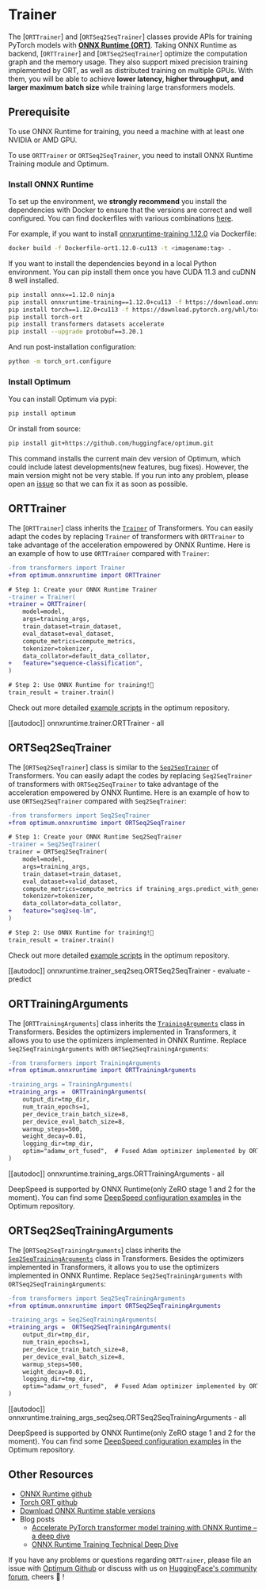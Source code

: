 <!--Copyright 2022 The HuggingFace Team. All rights reserved.

Licensed under the Apache License, Version 2.0 (the "License"); you may not use this file except in compliance with
the License. You may obtain a copy of the License at

http://www.apache.org/licenses/LICENSE-2.0

Unless required by applicable law or agreed to in writing, software distributed under the License is distributed on
an "AS IS" BASIS, WITHOUT WARRANTIES OR CONDITIONS OF ANY KIND, either express or implied. See the License for the
specific language governing permissions and limitations under the License.
-->

# Trainer

The [`ORTTrainer`] and [`ORTSeq2SeqTrainer`] classes provide APIs for training PyTorch models with __[ONNX Runtime (ORT)](https://onnxruntime.ai/)__.
Taking ONNX Runtime as backend, [`ORTTrainer`] and [`ORTSeq2SeqTrainer`] optimize the computation graph and the memory usage. They also support
mixed precision training implemented by ORT, as well as distributed training on multiple GPUs. With them, you will be able to achieve
__lower latency, higher throughput, and larger maximum batch size__ while training large transformers models.

## Prerequisite

To use ONNX Runtime for training, you need a machine with at least one NVIDIA or AMD GPU.

To use `ORTTrainer` or `ORTSeq2SeqTrainer`, you need to install ONNX Runtime Training module and Optimum.

### Install ONNX Runtime

To set up the environment, we __strongly recommend__ you install the dependencies with Docker to ensure that the versions are correct and well
configured. You can find dockerfiles with various combinations [here](https://github.com/huggingface/optimum/tree/main/examples/onnxruntime/training/docker).

For example, if you want to install [onnxruntime-training 1.12.0](https://github.com/huggingface/optimum/blob/main/examples/onnxruntime/training/docker/Dockerfile-ort1.12.0-cu113) via Dockerfile:

```bash
docker build -f Dockerfile-ort1.12.0-cu113 -t <imagename:tag> .
```

If you want to install the dependencies beyond in a local Python environment. You can pip install them once you have CUDA 11.3 and cuDNN 8 well installed.

```bash
pip install onnx==1.12.0 ninja
pip install onnxruntime-training==1.12.0+cu113 -f https://download.onnxruntime.ai/onnxruntime_stable_cu113.html
pip install torch==1.12.0+cu113 -f https://download.pytorch.org/whl/torch_stable.html
pip install torch-ort
pip install transformers datasets accelerate
pip install --upgrade protobuf==3.20.1
```

And run post-installation configuration:

```bash
python -m torch_ort.configure
```

### Install Optimum

You can install Optimum via pypi:

```bash
pip install optimum
```

Or install from source:

```bash
pip install git+https://github.com/huggingface/optimum.git
```

This command installs the current main dev version of Optimum, which could include latest developments(new features, bug fixes). However, the
main version might not be very stable. If you run into any problem, please open an [issue](https://github.com/huggingface/optimum/issues) so
that we can fix it as soon as possible.

## ORTTrainer

The [`ORTTrainer`] class inherits the [`Trainer`](https://huggingface.co/docs/transformers/main/en/main_classes/trainer#trainer)
of Transformers. You can easily adapt the codes by replacing `Trainer` of transformers with `ORTTrainer` to take advantage of the acceleration
empowered by ONNX Runtime. Here is an example of how to use `ORTTrainer` compared with `Trainer`:

```diff
-from transformers import Trainer
+from optimum.onnxruntime import ORTTrainer

# Step 1: Create your ONNX Runtime Trainer
-trainer = Trainer(
+trainer = ORTTrainer(
    model=model,
    args=training_args,
    train_dataset=train_dataset,
    eval_dataset=eval_dataset,
    compute_metrics=compute_metrics,
    tokenizer=tokenizer,
    data_collator=default_data_collator,
+   feature="sequence-classification",
)

# Step 2: Use ONNX Runtime for training!🤗
train_result = trainer.train()
```

Check out more detailed [example scripts](https://github.com/huggingface/optimum/tree/main/examples/onnxruntime/training) in the optimum repository.

[[autodoc]] onnxruntime.trainer.ORTTrainer
    - all

## ORTSeq2SeqTrainer

The [`ORTSeq2SeqTrainer`] class is similar to the [`Seq2SeqTrainer`](https://huggingface.co/docs/transformers/main/en/main_classes/trainer#transformers.Seq2SeqTrainer)
of Transformers. You can easily adapt the codes by replacing `Seq2SeqTrainer` of transformers with `ORTSeq2SeqTrainer` to take advantage of the acceleration
empowered by ONNX Runtime. Here is an example of how to use `ORTSeq2SeqTrainer` compared with `Seq2SeqTrainer`:

```diff
-from transformers import Seq2SeqTrainer
+from optimum.onnxruntime import ORTSeq2SeqTrainer

# Step 1: Create your ONNX Runtime Seq2SeqTrainer
-trainer = Seq2SeqTrainer(
trainer = ORTSeq2SeqTrainer(
    model=model,
    args=training_args,
    train_dataset=train_dataset,
    eval_dataset=valid_dataset,
    compute_metrics=compute_metrics if training_args.predict_with_generate else None,
    tokenizer=tokenizer,
    data_collator=data_collator,
+   feature="seq2seq-lm",
)

# Step 2: Use ONNX Runtime for training!🤗
train_result = trainer.train()
```

Check out more detailed [example scripts](https://github.com/huggingface/optimum/tree/main/examples/onnxruntime/training) in the optimum repository.

[[autodoc]] onnxruntime.trainer_seq2seq.ORTSeq2SeqTrainer
    - evaluate
    - predict

## ORTTrainingArguments

The [`ORTTrainingArguments`] class inherits the [`TrainingArguments`](https://huggingface.co/docs/transformers/main/en/main_classes/trainer#transformers.TrainingArguments)
class in Transformers. Besides the optimizers implemented in Transformers, it allows you to use the optimizers implemented in ONNX Runtime.
Replace `Seq2SeqTrainingArguments` with `ORTSeq2SeqTrainingArguments`:

```diff
-from transformers import TrainingArguments
+from optimum.onnxruntime import ORTTrainingArguments

-training_args = TrainingArguments(
+training_args =  ORTTrainingArguments(
    output_dir=tmp_dir,
    num_train_epochs=1,
    per_device_train_batch_size=8,
    per_device_eval_batch_size=8,
    warmup_steps=500,
    weight_decay=0.01,
    logging_dir=tmp_dir,
    optim="adamw_ort_fused",  # Fused Adam optimizer implemented by ORT
)
```

[[autodoc]] onnxruntime.training_args.ORTTrainingArguments
    - all

<Tip warning={false}>

DeepSpeed is supported by ONNX Runtime(only ZeRO stage 1 and 2 for the moment).
You can find some [DeepSpeed configuration examples](https://github.com/huggingface/optimum/tree/main/tests/onnxruntime/ds_configs)
in the Optimum repository.

</Tip>

## ORTSeq2SeqTrainingArguments

The [`ORTSeq2SeqTrainingArguments`] class inherits the [`Seq2SeqTrainingArguments`](https://huggingface.co/docs/transformers/main/en/main_classes/trainer#transformers.Seq2SeqTrainingArguments)
class in Transformers. Besides the optimizers implemented in Transformers, it allows you to use the optimizers implemented in ONNX Runtime.
Replace `Seq2SeqTrainingArguments` with `ORTSeq2SeqTrainingArguments`:


```diff
-from transformers import Seq2SeqTrainingArguments
+from optimum.onnxruntime import ORTSeq2SeqTrainingArguments

-training_args = Seq2SeqTrainingArguments(
+training_args =  ORTSeq2SeqTrainingArguments(
    output_dir=tmp_dir,
    num_train_epochs=1,
    per_device_train_batch_size=8,
    per_device_eval_batch_size=8,
    warmup_steps=500,
    weight_decay=0.01,
    logging_dir=tmp_dir,
    optim="adamw_ort_fused",  # Fused Adam optimizer implemented by ORT
)
```

[[autodoc]] onnxruntime.training_args_seq2seq.ORTSeq2SeqTrainingArguments
    - all

<Tip warning={false}>

DeepSpeed is supported by ONNX Runtime(only ZeRO stage 1 and 2 for the moment).
You can find some [DeepSpeed configuration examples](https://github.com/huggingface/optimum/tree/main/tests/onnxruntime/ds_configs)
in the Optimum repository.

</Tip>

## Other Resources

* [ONNX Runtime github](https://github.com/microsoft/onnxruntime)
* [Torch ORT github](https://github.com/pytorch/ort)
* [Download ONNX Runtime stable versions](https://download.onnxruntime.ai/)
* Blog posts
    * [Accelerate PyTorch transformer model training with ONNX Runtime – a deep dive](https://techcommunity.microsoft.com/t5/ai-machine-learning-blog/accelerate-pytorch-transformer-model-training-with-onnx-runtime/ba-p/2540471)
    * [ONNX Runtime Training Technical Deep Dive](https://techcommunity.microsoft.com/t5/ai-machine-learning-blog/onnx-runtime-training-technical-deep-dive/ba-p/1398310)

If you have any problems or questions regarding `ORTTrainer`, please file an issue with [Optimum Github](https://github.com/huggingface/optimum)
or discuss with us on [HuggingFace's community forum](https://discuss.huggingface.co/c/optimum/), cheers 🤗 !